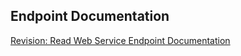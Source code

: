 == Endpoint Documentation ==
  
[http://techwiki.openstructs.org/index.php/Revision:_Read Revision: Read Web Service Endpoint Documentation]